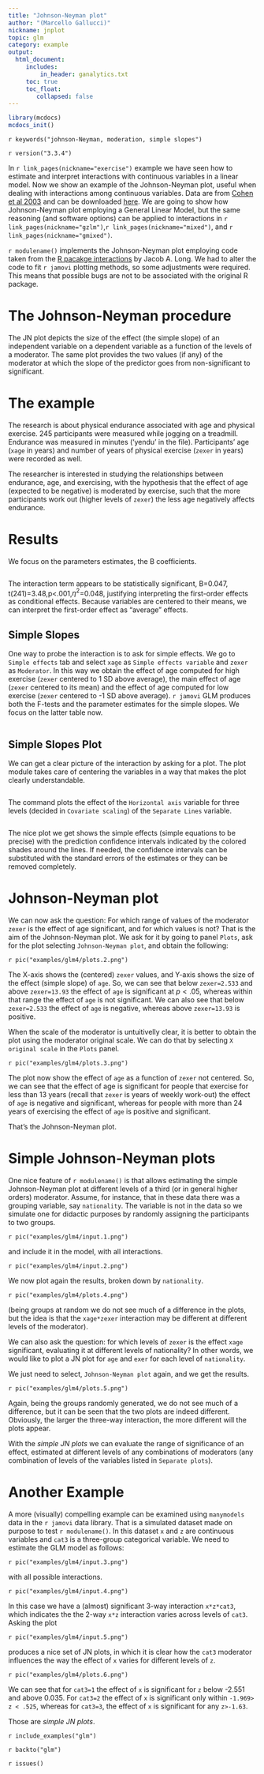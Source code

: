 ```yaml
---
title: "Johnson-Neyman plot"
author: "(Marcello Gallucci)"
nickname: jnplot
topic: glm
category: example
output: 
  html_document:
     includes:
         in_header: ganalytics.txt
     toc: true
     toc_float:
        collapsed: false
---
```


```r
library(mcdocs)
mcdocs_init()
```


`r keywords("johnson-Neyman, moderation, simple slopes")`

`r version("3.3.4")` 


In  `r link_pages(nickname="exercise")` example we have seen how to estimate and interpret interactions with continuous variables in a linear model. Now we show an example of the Johnson-Neyman plot, useful when dealing with interactions among continuous variables. Data are from   [Cohen et al 2003](http://psycnet.apa.org/record/2002-18109-000) and can be downloaded  [here](https://github.com/mcfanda/gamlj_docs/blob/master/data/exercise.csv). We are going to show how Johnson-Neyman plot employing a General Linear Model, but the same reasoning (and software options) can be applied to interactions in  `r link_pages(nickname="gzlm")`,`r link_pages(nickname="mixed")`, and `r link_pages(nickname="gmixed")`. 

`r modulename()` implements the Johnson-Neyman plot employing code taken from the [R pacakge interactions](https://interactions.jacob-long.com/reference/johnson_neyman) by Jacob A. Long. We had to alter the code to fit `r jamovi` plotting methods, so some adjustments were required. This means that possible bugs are not to be associated with the original R package.

# The Johnson-Neyman procedure

The JN plot depicts the size of the effect (the simple slope) of an independent variable on a dependent variable as a function of the levels of a moderator. The same plot provides the two values (if any) of the moderator at which the slope of the predictor goes from non-significant to significant. 

# The example

The research is about physical endurance associated with age and physical exercise. 245 participants were measured while jogging on a treadmill. Endurance was measured in minutes ('yendu' in the file). Participants' age (`xage` in years) and number of years of physical exercise (`zexer` in years) were recorded as well. 

The researcher is interested in studying the relationships between endurance, age, and exercising, with the hypothesis that the effect of age (expected to be  negative) is moderated by exercise, such that the more participants work out (higher levels of `zexer`) the less age negatively affects endurance. 

# Results

We focus on the parameters estimates, the B coefficients.

<img src="examples/glm1/model2.results.png" class="img-responsive" alt="">

The interaction term appears to be statistically significant, B=0.047, t(241)=3.48,p<.001,$\eta^2$=0.048, justifying interpreting the first-order effects as conditional effects. Because variables are centered to their means, we can interpret the first-order effect as "average" effects.


## Simple Slopes

One way to probe the interaction is to ask for simple effects. We go to `Simple effects` tab and select `xage`  as `Simple effects variable` and `zexer` as `Moderator`. In this way we obtain the effect of age computed for high exercise (`zexer` centered to 1 SD above average), the main effect of age (`zexer` centered to its mean) and the effect of age computed for low exercise (`zexer` centered to -1 SD above average). `r jamovi` GLM produces both the F-tests and the parameter estimates for the simple slopes. We focus on the latter table now.

<img src="examples/glm1/simple.results.png" class="img-responsive" alt="">

## Simple Slopes Plot

We can get a clear picture of the interaction by asking for a plot. The plot module takes care of centering the variables in a way that makes the plot clearly understandable. 

<img src="examples/glm1/plots.png" class="img-responsive" alt="">

The command plots the effect of the `Horizontal axis` variable for three levels (decided in `Covariate scaling`) of the `Separate Lines` variable. 

<img src="examples/glm4/plots.0.png" class="img-responsive" alt="">

The nice plot we get shows the simple effects (simple equations to be precise) with the prediction confidence intervals indicated by the colored shades around the lines. If needed, the confidence intervals can be substituted with the standard errors of the estimates or they can be removed completely.

# Johnson-Neyman plot

We can now ask the question: For which range of values of the moderator `zexer` is the effect of age significant, and for which values is not? That is the aim of the Johnson-Neyman plot. We ask for it by going to panel `Plots`, ask for the plot  selecting `Johnson-Neyman plot`, and obtain the following:


`r pic("examples/glm4/plots.2.png")`

The X-axis shows the (centered) `zexer` values, and Y-axis shows the size of the effect (simple slope) of `age`. So, we can see that below `zexer=2.533` and above `zexer=13.93` the effect of `age` is significant at $p<.05$, whereas within that range the effect of `age` is not significant. We can also see that below `zexer=2.533` the effect of `age` is negative, whereas above `zexer=13.93` is positive.

When the scale of the moderator is untuitivelly clear, it is better to obtain the plot using the moderator original scale. We can do that by selecting `X original scale` in the `Plots` panel. 

`r pic("examples/glm4/plots.3.png")`

The plot now show the effect of `age` as a function of `zexer` not centered. So, we can see that the effect of age is significant for people that exercise for less than 13 years (recall that `zexer` is years of weekly work-out) the effect of `age` is negative and significant, whereas for people with more than 24 years of exercising the effect of `age` is positive and significant.

That's the Johnson-Neyman plot.

# Simple Johnson-Neyman plots

One nice feature of `r modulename()` is that allows estimating the simple Johnson-Neyman plot at different levels of a third (or in general higher orders) moderator. Assume, for instance, that in these data there was a grouping variable, say `nationality`. The variable is not in the data so we simulate one for didactic purposes by randomly assigning the participants to two groups. 

`r pic("examples/glm4/input.1.png")`

and include it in the model, with all interactions.

`r pic("examples/glm4/input.2.png")`

We now plot again the results, broken down by `nationality`.

`r pic("examples/glm4/plots.4.png")`

(being groups at random we do not see much of a difference in the plots, but the idea is that the `xage*zexer` interaction may be different at different levels of the moderator).

We can also ask the question: for which levels of `zexer` is the effect `xage` significant, evaluating it at different levels of nationality? In other words, we would like to plot a JN plot for `age` and `exer` for each level of `nationality`.

We just need to select, `Johnson-Neyman plot` again, and we get the results.

`r pic("examples/glm4/plots.5.png")`

Again, being the groups randomly generated, we do not see much of a difference, but it can be seen that the two plots are indeed different. Obviously, the larger the three-way interaction, the more different will the plots appear.

With the _simple JN plots_ we can evaluate the range of significance of an effect, estimated at different levels of any combinations of moderators (any combination of levels of the variables listed in `Separate plots`).

# Another Example

A more (visually) compelling example can be examined using `manymodels` data in the `r jamovi` data library. That is a simulated dataset made on purpose to test `r modulename()`. In this dataset `x` and `z` are continuous variables and `cat3` is a three-group categorical variable. We need to estimate the GLM model as follows:

`r pic("examples/glm4/input.3.png")`

with all possible interactions.

`r pic("examples/glm4/input.4.png")`

In this case we have a (almost) significant 3-way interaction `x*z*cat3`, which indicates the the 2-way `x*z` interaction varies across levels of `cat3`. Asking the plot 

`r pic("examples/glm4/input.5.png")`

produces a nice set of JN plots, in which it is clear how the `cat3` moderator influences the way the effect of `x` varies for different levels of `z`.

`r pic("examples/glm4/plots.6.png")`

We can see that for `cat3=1` the effect of `x` is significant for `z` below -2.551 and above 0.035. For `cat3=2` the effect of `x` is significant only within `-1.969> z < .525`, whereas for `cat3=3`, the effect of `x` is significant for any `z>-1.63`.

Those are _simple JN plots_.


`r include_examples("glm")`

`r backto("glm")`

`r issues()`